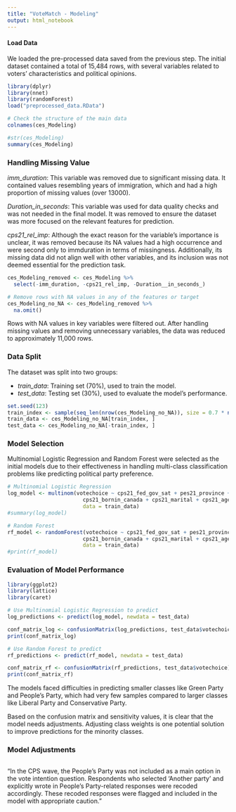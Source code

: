 ```yaml
---
title: "VoteMatch - Modeling"
output: html_notebook
---
```


#### Load Data

We loaded the pre-processed data saved from the previous step.
The initial dataset contained a total of 15,484 rows, with several variables related to voters' characteristics and political opinions.

```r
library(dplyr)
library(nnet)
library(randomForest)
load("preprocessed_data.RData")

# Check the structure of the main data
colnames(ces_Modeling)
```
```r
#str(ces_Modeling)
summary(ces_Modeling)
```
### Handling Missing Value

*imm_duration*: This variable was removed due to significant missing data. It contained values resembling years of immigration, which and had a high proportion of missing values (over 13000).

*Duration__in_seconds_*: This variable was used for data quality checks and was not needed in the final model. It was removed to ensure the dataset was more focused on the relevant features for prediction.

*cps21_rel_imp*: Although the exact reason for the variable's importance is unclear, it was removed because its NA values had a high occurrence and were second only to immduration in terms of missingness. Additionally, its missing data did not align well with other variables, and its inclusion was not deemed essential for the prediction task.

```r
ces_Modeling_removed <- ces_Modeling %>%
  select(-imm_duration, -cps21_rel_imp, -Duration__in_seconds_)

# Remove rows with NA values in any of the features or target
ces_Modeling_no_NA <- ces_Modeling_removed %>%
  na.omit()
```

Rows with NA values in key variables were filtered out. After handling missing values and removing unnecessary variables, the data was reduced to approximately 11,000 rows.

### Data Split

The dataset was split into two groups:

- *train_data*: Training set (70%), used to train the model.
- *test_data*: Testing set (30%), used to evaluate the model's performance.

```r
set.seed(123)
train_index <- sample(seq_len(nrow(ces_Modeling_no_NA)), size = 0.7 * nrow(ces_Modeling_no_NA))
train_data <- ces_Modeling_no_NA[train_index, ]
test_data <- ces_Modeling_no_NA[-train_index, ]
```

### Model Selection

Multinomial Logistic Regression and Random Forest were selected as the initial models due to their effectiveness in handling multi-class classification problems like predicting political party preference.

```r
# Multinomial Logistic Regression
log_model <- multinom(votechoice ~ cps21_fed_gov_sat + pes21_province + pes21_inequal + pes21_abort2 +
                        cps21_bornin_canada + cps21_marital + cps21_age,
                        data = train_data)
#summary(log_model)
```

```r
# Random Forest
rf_model <- randomForest(votechoice ~ cps21_fed_gov_sat + pes21_province + pes21_inequal + pes21_abort2 +
                        cps21_bornin_canada + cps21_marital + cps21_age,
                        data = train_data)
#print(rf_model)
```

### Evaluation of Model Performance

```r
library(ggplot2)
library(lattice)
library(caret)

# Use Multinomial Logistic Regression to predict
log_predictions <- predict(log_model, newdata = test_data)

conf_matrix_log <- confusionMatrix(log_predictions, test_data$votechoice)
print(conf_matrix_log)
```

```r

# Use Random Forest to predict
rf_predictions <- predict(rf_model, newdata = test_data)

conf_matrix_rf <- confusionMatrix(rf_predictions, test_data$votechoice)
print(conf_matrix_rf)
```

The models faced difficulties in predicting smaller classes like Green Party and People's Party, which had very few samples compared to larger classes like Liberal Party and Conservative Party.

Based on the confusion matrix and sensitivity values, it is clear that the model needs adjustments. Adjusting class weights is one potential solution to improve predictions for the minority classes.

### Model Adjustments

```r

```

"In the CPS wave, the People's Party was not included as a main option in the vote intention question. Respondents who selected 'Another party' and explicitly wrote in People's Party-related responses were recoded accordingly. These recoded responses were flagged and included in the model with appropriate caution."
